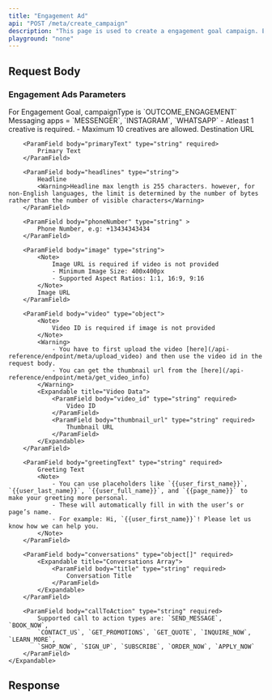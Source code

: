 ```yaml
---
title: "Engagement Ad"
api: "POST /meta/create_campaign"
description: "This page is used to create a engagement goal campaign. Engagement ads are designed to get more interactions on your content, such as likes, comments, shares, event responses, or post saves on Meta platforms."
playground: "none"
---
```



## Request Body

<CampaignParams />

<CampaignTargeting />

### Engagement Ads Parameters

<ParamField body="campaignType" type="string" required>
	For Engagement Goal, campaignType is `OUTCOME_ENGAGEMENT`
</ParamField>

<ParamField body="messagingApps" type="string[]" required>
	Messaging apps = `MESSENGER`, `INSTAGRAM`, `WHATSAPP`
</ParamField>

<ParamField body="multipleCreatives" type="object[]">
	<Warning>
		- Atleast 1 creative is required.
		- Maximum 10 creatives are allowed.
	</Warning>
	<Expandable title="Multiple Creative Configuration">
		<ParamField body="url" type="string" required>
			Destination URL
		</ParamField>

    	<ParamField body="primaryText" type="string" required>
    		Primary Text
    	</ParamField>

    	<ParamField body="headlines" type="string">
    		Headline
    		<Warning>Headline max length is 255 characters. however, for non-English languages, the limit is determined by the number of bytes rather than the number of visible characters</Warning>
    	</ParamField>

    	<ParamField body="phoneNumber" type="string" >
    		Phone Number, e.g: +13434343434
    	</ParamField>

    	<ParamField body="image" type="string">
    		<Note>
    			Image URL is required if video is not provided
    			- Minimum Image Size: 400x400px
    			- Supported Aspect Ratios: 1:1, 16:9, 9:16
    		</Note>
    		Image URL
    	</ParamField>

    	<ParamField body="video" type="object">
    		<Note>
    			Video ID is required if image is not provided
    		</Note>
    		<Warning>
    			- You have to first upload the video [here](/api-reference/endpoint/meta/upload_video) and then use the video id in the request body.
    			- You can get the thumbnail url from the [here](/api-reference/endpoint/meta/get_video_info)
    		</Warning>
    		<Expandable title="Video Data">
    			<ParamField body="video_id" type="string" required>
    				Video ID
    			</ParamField>
    			<ParamField body="thumbnail_url" type="string" required>
    				Thumbnail URL
    			</ParamField>
    		</Expandable>
    	</ParamField>

    	<ParamField body="greetingText" type="string" required>
    		Greeting Text
    		<Note>
    			- You can use placeholders like `{{user_first_name}}`, `{{user_last_name}}`, `{{user_full_name}}`, and `{{page_name}}` to make your greeting more personal.
    			- These will automatically fill in with the user’s or page’s name.
    			- For example: Hi, `{{user_first_name}}`! Please let us know how we can help you.
    		</Note>
    	</ParamField>

    	<ParamField body="conversations" type="object[]" required>
    		<Expandable title="Conversations Array">
    			<ParamField body="title" type="string" required>
    				Conversation Title
    			</ParamField>
    		</Expandable>
    	</ParamField>

    	<ParamField body="callToAction" type="string" required>
    		Supported call to action types are: `SEND_MESSAGE`, `BOOK_NOW`,
    		`CONTACT_US`, `GET_PROMOTIONS`, `GET_QUOTE`, `INQUIRE_NOW`, `LEARN_MORE`,
    		`SHOP_NOW`, `SIGN_UP`, `SUBSCRIBE`, `ORDER_NOW`, `APPLY_NOW`
    	</ParamField>
    </Expandable>

</ParamField>

## Response

<CampaignResponse />
